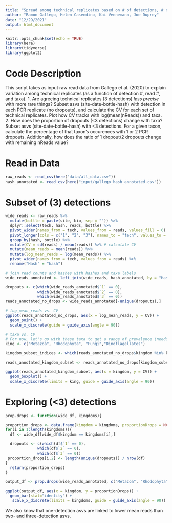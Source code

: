 ```yaml
---
title: "Spread among technical replicates based on # of detections, # of reads, or taxon"
author: "Ramon Gallego, Helen Casendino, Kai Vennemann, Joe Duprey"
date: "12/29/2021"
output: html_document
---
```


```r
knitr::opts_chunk$set(echo = TRUE)
library(here)
library(tidyverse)
library(ggplot2)
```

# Code Description

This script takes as input raw read data from Gallego et al. (2020) to explain variation among technical replicates (as a function of detection #, read #, and taxa). 
1. Are agreeing technical replicates (3 detections) *less precise* with more rare things?
Subset asvs (site-date-bottle-hash) with detection in each PCR replicate (no dropouts), and calculate the CV for each set of technical replicates. Plot how CV tracks with log(mean(nReads)) and taxa. 
2. How does the proportion of dropouts (<3 detections) change with taxa?
Subset asvs (site-date-bottle-hash) with <3 detections. For a given taxon, calculate the percentage of that taxon's occurences with 1 or 2 PCR dropouts. Additionally, how does the ratio of 1 dropout/2 dropouts change with remaining nReads value? 

# Read in Data 

```r
raw_reads <- read_csv(here("data/all_data.csv"))
hash_annotated <- read_csv(here("input/gallego_hash_annotated.csv"))
```

# Subset of (3) detections

```r

wide_reads <- raw_reads %>%
  mutate(bottle = paste(site, bio, sep = "")) %>%
  dplyr::select(tech, hash, reads, bottle) %>%
  pivot_wider(names_from = tech, values_from = reads, values_fill = 0) %>% # fill non-detections with zero, then data to longform
  pivot_longer(cols = c("1", "2", "3"), names_to = "tech", values_to = "reads") %>%
  group_by(hash, bottle) %>%
  mutate(CV = sd(reads) / mean(reads)) %>% # calculate CV
  mutate(mean_reads = mean(reads)) %>%
  mutate(log_mean_reads = log(mean_reads)) %>%
  pivot_wider(names_from = tech, values_from = reads) %>%
  rename("Hash" = "hash")

# join read counts and hashes with hashes and taxa labels
wide_reads_annotated <- left_join(wide_reads, hash_annotated, by = "Hash")

```

```r
dropouts <- c(which(wide_reads_annotated$`1` == 0),
              which(wide_reads_annotated$`2` == 0),
              which(wide_reads_annotated$`3` == 0))
reads_annotated_no_drops <- wide_reads_annotated[-unique(dropouts),]
```

```r

# log_mean_reads vs. CV
ggplot(reads_annotated_no_drops, aes(x = log_mean_reads, y = CV)) +
  geom_point() + 
  scale_x_discrete(guide = guide_axis(angle = 90))

# taxa vs. CV
# For now, let's go with these taxa to get a range of prevalence (needs work)
king <- c("Metazoa", "Rhodophyta", "Fungi","Dinoflagellates")

kingdom_subset_indices <- which(reads_annotated_no_drops$kingdom %in% king)

reads_annotated_kingdom_subset <- reads_annotated_no_drops[kingdom_subset_indices,]

ggplot(reads_annotated_kingdom_subset, aes(x = kingdom, y = CV)) +
  geom_boxplot() +
  scale_x_discrete(limits = king, guide = guide_axis(angle = 90))
```

# Exploring (<3) detections

```r
prop.drops <- function(wide_df, kingdoms){

proportion_drops <- data.frame(kingdom = kingdoms, proportionDrops = NA)
for(i in 1:length(kingdoms)){
  df <- wide_df[wide_df$kingdom == kingdoms[i],]

  dropouts <- c(which(df$`1` == 0),
              which(df$`2` == 0),
              which(df$`3` == 0))
 proportion_drops[i,2] <- length(unique(dropouts)) / nrow(df)
}
  return(proportion_drops)
}

output_df <- prop.drops(wide_reads_annotated, c("Metazoa", "Rhodophyta", "Fungi","Dinoflagellates"))

ggplot(output_df, aes(x = kingdom, y = proportionDrops)) +
  geom_bar(stat="identity") + 
   scale_x_discrete(limits = kingdoms, guide = guide_axis(angle = 90)) 
```

We also know that one-detection asvs are linked to lower mean reads than two- and three-detection asvs. 

